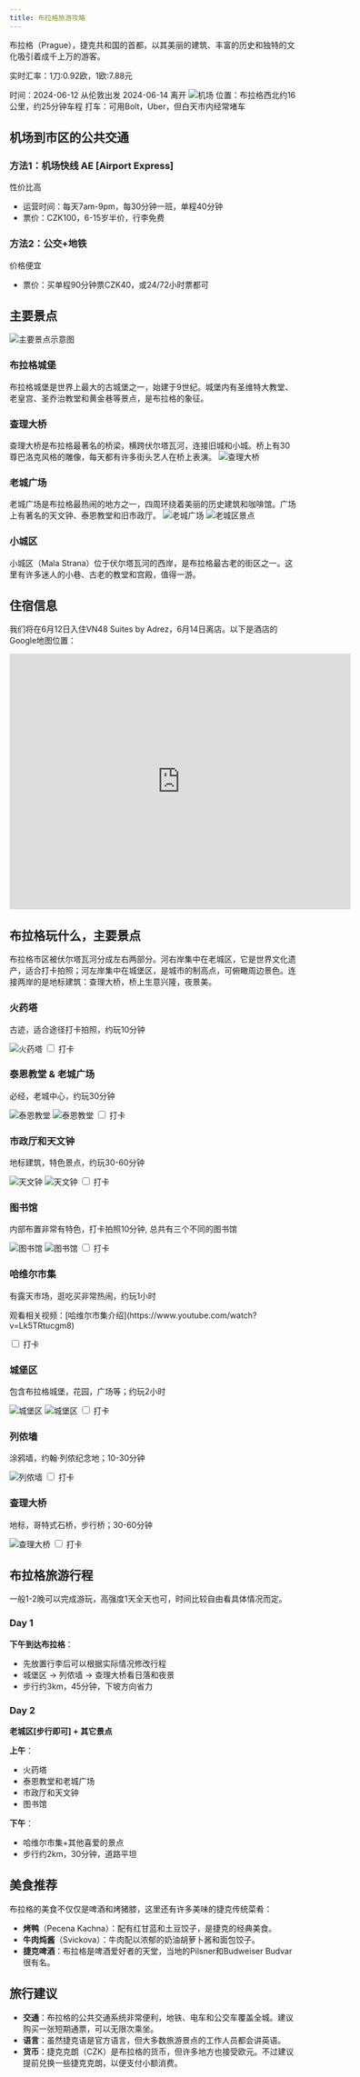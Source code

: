 ```yaml
---
title: 布拉格旅游攻略
---
```



布拉格（Prague），捷克共和国的首都，以其美丽的建筑、丰富的历史和独特的文化吸引着成千上万的游客。

实时汇率：1刀:0.92欧，1欧:7.88元

时间：2024-06-12 从伦敦出发 2024-06-14 离开
![机场](../../../assets/pics/PragueAirport.jpeg)
位置：布拉格西北约16公里，约25分钟车程
打车：可用Bolt，Uber，但白天市内经常堵车

## 机场到市区的公共交通

### 方法1：机场快线 AE [Airport Express]

性价比高
- 运营时间：每天7am-9pm，每30分钟一班，单程40分钟
- 票价：CZK100，6-15岁半价，行李免费

### 方法2：公交+地铁

价格便宜
- 票价：买单程90分钟票CZK40，或24/72小时票都可

## 主要景点

![主要景点示意图](../../../assets/pics/PragueMap2.png)

### 布拉格城堡

布拉格城堡是世界上最大的古城堡之一，始建于9世纪。城堡内有圣维特大教堂、老皇宫、圣乔治教堂和黄金巷等景点，是布拉格的象征。

### 查理大桥

查理大桥是布拉格最著名的桥梁，横跨伏尔塔瓦河，连接旧城和小城。桥上有30尊巴洛克风格的雕像，每天都有许多街头艺人在桥上表演。
![查理大桥](../../../assets/pics/CharlesBridge.jpeg)

### 老城广场

老城广场是布拉格最热闹的地方之一，四周环绕着美丽的历史建筑和咖啡馆。广场上有著名的天文钟、泰恩教堂和旧市政厅。
![老城广场](../../../assets/pics/OldTownSquare.png)
![老城区景点](../../../assets/pics/PragueMap3.png)

### 小城区

小城区（Mala Strana）位于伏尔塔瓦河的西岸，是布拉格最古老的街区之一。这里有许多迷人的小巷、古老的教堂和宫殿，值得一游。

## 住宿信息

我们将在6月12日入住VN48 Suites by Adrez，6月14日离店。以下是酒店的Google地图位置：

<iframe src="https://www.google.com/maps/embed?pb=!1m18!1m12!1m3!1d2605.1977872072925!2d14.418540115662457!3d50.08781117942595!2m3!1f0!2f0!3f0!3m2!1i1024!2i768!4f13.1!3m3!1m2!1s0x470b94ebc6a93a0d%3A0x400af0f6619e7a0!2sVN48%20Suites%20by%20Adrez!5e0!3m2!1sen!2scz!4v1689254101863!5m2!1sen!2scz" width="600" height="450" style="border:0;" allowfullscreen="" loading="lazy" referrerpolicy="no-referrer-when-downgrade"></iframe>

## 布拉格玩什么，主要景点

布拉格市区被伏尔塔瓦河分成左右两部分。河右岸集中在老城区，它是世界文化遗产，适合打卡拍照；河左岸集中在城堡区，是城市的制高点，可俯瞰周边景色。连接两岸的是地标建筑：查理大桥，桥上生意兴隆，夜景美。

<CardGrid>
  <Card>
    <h3>火药塔</h3>
    <p>古迹，适合途径打卡拍照，约玩10分钟</p>
    <img src="/assets/pics/PowderTower.jpeg" alt="火药塔" />
    <input type="checkbox" /> 打卡
  </Card>
  <Card>
    <h3>泰恩教堂 & 老城广场</h3>
    <p>必经，老城中心，约玩30分钟</p>
    <img src="../../../assets/pics/TynChurch.png" alt="泰恩教堂" />
    <img src="../../../assets/pics/TynChurch2.jpeg" alt="泰恩教堂" />
    <input type="checkbox" /> 打卡
  </Card>
  <Card>
    <h3>市政厅和天文钟</h3>
    <p>地标建筑，特色景点，约玩30-60分钟</p>
    <img src="../../../assets/pics/AstronomicalClock.jpeg" alt="天文钟" />
    <img src="../../../assets/pics/AstronomicalClock2.jpeg" alt="天文钟" />
    <input type="checkbox" /> 打卡
  </Card>
  <Card>
    <h3>图书馆</h3>
    <p>内部布置非常有特色，打卡拍照10分钟, 总共有三个不同的图书馆</p>
    <img src="../../../assets/pics/Library.png" alt="图书馆" />
    <img src="../../../assets/pics/Library2.jpeg" alt="图书馆" />
    <input type="checkbox" /> 打卡
  </Card>
  <Card>
    <h3>哈维尔市集</h3>
    <p>有露天市场，逛吃买非常热闹，约玩1小时</p>
    <p>观看相关视频：[哈维尔市集介绍](https://www.youtube.com/watch?v=Lk5TRtucgm8)</p>
    <input type="checkbox" /> 打卡
  </Card>
  <Card>
    <h3>城堡区</h3>
    <p>包含布拉格城堡，花园，广场等；约玩2小时</p>
    <img src="../../../assets/pics/CastleDistrict.jpeg" alt="城堡区" />
    <img src="../../../assets/pics/CastleDistrict2.jpeg" alt="城堡区" />
    <input type="checkbox" /> 打卡
  </Card>
  <Card>
    <h3>列侬墙</h3>
    <p>涂鸦墙，约翰·列侬纪念地；10-30分钟</p>
    <img src="../../../assets/pics/LennonWall.jpeg" alt="列侬墙" />
    <input type="checkbox" /> 打卡
  </Card>
  <Card>
    <h3>查理大桥</h3>
    <p>地标，哥特式石桥，步行桥；30-60分钟</p>
    <img src="../../../assets/pics/CharlesBridge.jpeg" alt="查理大桥" />
    <input type="checkbox" /> 打卡
  </Card>
</CardGrid>


## 布拉格旅游行程

一般1-2晚可以完成游玩，高强度1天全天也可，时间比较自由看具体情况而定。

### Day 1

**下午到达布拉格**：
- 先放置行李后可以根据实际情况修改行程
- 城堡区 → 列侬墙 → 查理大桥看日落和夜景
- 步行约3km，45分钟，下坡方向省力

### Day 2

**老城区[步行即可] + 其它景点**

**上午**：
- 火药塔
- 泰恩教堂和老城广场
- 市政厅和天文钟
- 图书馆

**下午**：
- 哈维尔市集+其他喜爱的景点
- 步行约2km，30分钟，道路平坦

## 美食推荐

布拉格的美食不仅仅是啤酒和烤猪膝，这里还有许多美味的捷克传统菜肴：

- **烤鸭**（Pecena Kachna）：配有红甘蓝和土豆饺子，是捷克的经典美食。
- **牛肉炖酱**（Svickova）：牛肉配以浓郁的奶油胡萝卜酱和面包饺子。
- **捷克啤酒**：布拉格是啤酒爱好者的天堂，当地的Pilsner和Budweiser Budvar很有名。

## 旅行建议

- **交通**：布拉格的公共交通系统非常便利，地铁、电车和公交车覆盖全城。建议购买一张短期通票，可以无限次乘坐。
- **语言**：虽然捷克语是官方语言，但大多数旅游景点的工作人员都会讲英语。
- **货币**：捷克克朗（CZK）是布拉格的货币，但许多地方也接受欧元。不过建议提前兑换一些捷克克朗，以便支付小额消费。

